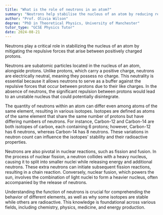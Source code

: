 ```yaml
---
title: "What is the role of neutrons in an atom?"
summary: "Neutrons help stabilise the nucleus of an atom by reducing repulsive forces between positively charged protons."
author: "Prof. Olivia Wilson"
degree: "PhD in Theoretical Physics, University of Manchester"
tutor_type: "GCSE Physics Tutor"
date: 2024-08-21
---
```


Neutrons play a critical role in stabilizing the nucleus of an atom by mitigating the repulsive forces that arise between positively charged protons.

Neutrons are subatomic particles located in the nucleus of an atom, alongside protons. Unlike protons, which carry a positive charge, neutrons are electrically neutral, meaning they possess no charge. This neutrality is essential because it allows neutrons to serve as a buffer against the repulsive forces that occur between protons due to their like charges. In the absence of neutrons, the significant repulsion between protons would lead to an unstable nucleus that could potentially disintegrate.

The quantity of neutrons within an atom can differ even among atoms of the same element, resulting in various isotopes. Isotopes are defined as atoms of the same element that share the same number of protons but have differing numbers of neutrons. For instance, Carbon-12 and Carbon-14 are both isotopes of carbon, each containing $6$ protons; however, Carbon-12 has $6$ neutrons, whereas Carbon-14 has $8$ neutrons. These variations in neutron count can influence the isotopes' stability and their radioactive properties.

Neutrons are also pivotal in nuclear reactions, such as fission and fusion. In the process of nuclear fission, a neutron collides with a heavy nucleus, causing it to split into smaller nuclei while releasing energy and additional neutrons. These extra neutrons can initiate subsequent fission reactions, resulting in a chain reaction. Conversely, nuclear fusion, which powers the sun, involves the combination of light nuclei to form a heavier nucleus, often accompanied by the release of neutrons.

Understanding the function of neutrons is crucial for comprehending the behavior of different elements, as well as why some isotopes are stable while others are radioactive. This knowledge is foundational across various fields, including chemistry, physics, medicine, and energy production.
    